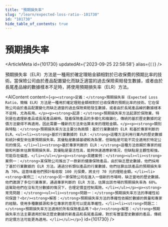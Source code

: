 ```yaml
---
title: "預期損失率"
slug: "/learn/expected-loss-ratio--101730"
id: "101730"
hide_table_of_contents: true
---
```



# 預期損失率

<ArticleMeta id={101730} updatedAt={'2023-09-25 22:58:58'} alias={`[]`} />
<div className='border-solid border-b border-t-0 my-4 border-[var(--ifm-color-gray-300)]' />

預期損失率（ELR）方法是一種用於確定理賠金額相對於已收保費的預期比率的技術。當保險公司由於產品配置變化而缺乏適當的過去保險索賠發生數據，或者由於長尾產品線的數據樣本不足時，將使用預期損失率（ELR）方法。

<AIContent content={`<p><strong>定義：</strong>預期損失率（Expected Loss Ratio，簡稱 ELR）方法是一種用於確定理賠金額相對於已收保費的預期比率的技術。它在保險公司由於產品配置變化而缺乏適當的過去保險索賠發生數據，或者由於長尾產品線的數據樣本不足時，尤為有用。</p><p><strong>起源：</strong>預期損失率方法起源於保險業，特別是在處理新產品或長尾產品線時。隨着保險產品的多樣化和複雜化，傳統的基於歷史數據的定價方法變得不再適用，因此需要一種新的方法來估算未來的理賠金額。</p><p><strong>類別與特點：</strong>預期損失率方法主要分為兩類：基於行業數據的 ELR 和基於專家判斷的 ELR。<ul><li><strong>基於行業數據的 ELR：</strong>這種方法利用行業內的歷史數據和統計模型來估算預期損失率。其優點是數據基礎較為紮實，但缺點是可能不完全適用於特定公司的情況。</li><li><strong>基於專家判斷的 ELR：</strong>這種方法依賴於專家的經驗和判斷來估算預期損失率。其優點是靈活性高，能夠快速適應新情況，但缺點是主觀性較強，可能存在偏差。</li></ul></p><p><strong>具體案例：</strong><ul><li><strong>案例一：</strong>某保險公司推出了一款新的健康保險產品，由於缺乏歷史數據，他們採用了基於行業數據的 ELR 方法。通過分析類似產品的行業數據，他們估算出該產品的預期損失率為 70%。這意味着他們預計每收取 100 元保費，將支付 70 元的理賠金額。</li><li><strong>案例二：</strong>另一家保險公司在進入一個新的市場時，缺乏當地的歷史數據。他們邀請了多位行業專家，通過專家判斷的 ELR 方法，估算出該市場的預期損失率為 60%。這幫助他們在沒有充分數據的情況下，合理定價並控制風險。</li></ul></p><p><strong>常見問題：</strong><ul><li><strong>問題一：</strong>預期損失率方法的準確性如何保證？<br/><strong>解答：</strong>預期損失率方法的準確性依賴於數據的質量和專家的經驗。使用多種數據源和多位專家的意見可以提高準確性。</li><li><strong>問題二：</strong>預期損失率方法適用於所有保險產品嗎？<br/><strong>解答：</strong>預期損失率方法主要適用於缺乏歷史數據的新產品和長尾產品線，對於有豐富歷史數據的產品，傳統的定價方法可能更為適用。</li></ul></p>`} id={101730} />
